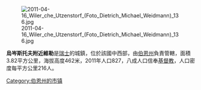 [[Image:2011-04-16_Wiler_che_Utzenstorf_(Foto_Dietrich_Michael_Weidmann)_136.jpg|right]]

'''烏岑斯托夫附近維勒'''是[[瑞士|瑞士]]的城鎮，位於該國中西部，由[[伯恩州|伯恩州]]負責管轄，面積3.82平方公里，海拔高度462米，2011年人口827，八成人口信奉[[基督教|基督教]]，人口密度每平方公里216人。

{{Switzerland-geo-stub}}
[[Category:伯恩州的市镇|Category:伯恩州的市镇]]
